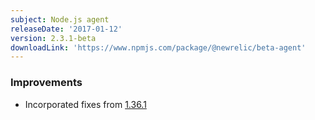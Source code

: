 ```yaml
---
subject: Node.js agent
releaseDate: '2017-01-12'
version: 2.3.1-beta
downloadLink: 'https://www.npmjs.com/package/@newrelic/beta-agent'
---
```


### Improvements

* Incorporated fixes from [1.36.1](https://docs.newrelic.com/docs/release-notes/agent-release-notes/nodejs-release-notes/node-agent-1361)
